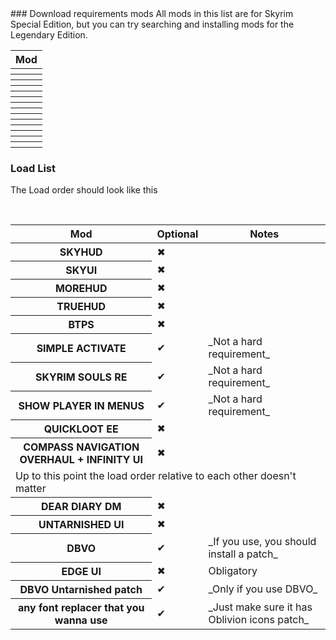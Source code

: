 
<Steps>
### Download requirements mods
 
<Callout type="warning" emoji="⚠️">
  All mods in this list are for Skyrim Special Edition, but you can try searching and installing mods for the Legendary Edition.
</Callout>

<section className="overflow-auto max-w-full mt-4">
  <table className="text-left border">
    <thead className="[&>tr>th]:p-4 [&>tr>th]:border">
      <tr>
        <th>Mod</th>
      </tr>
    </thead>
    <tbody className="[&>tr>th]:p-4 [&>tr>th]:border [&>tr>td]:p-4 [&>tr>td]:border">
      <tr>
        <th>
          <Nexus id="12604" name="SkyUI" />
        </th>
      </tr>
      <tr>
        <th>
          <Nexus id="463" name="SkyHUD" />
        </th>
      </tr>
      <tr>
        <th>
          <Nexus id="12688" name="MoreHUD" />
        </th>
      </tr>
      <tr>
        <th>
          <Nexus id="64339" name="BTPS" />
        </th>
      </tr>
      <tr>
        <th>
          <Nexus id="52743" name="Oblivion Interaction Icons" />
        </th>
      </tr>
      <tr>
        <th>
          <Nexus id="56767" name="Simple Activate" />
        </th>
      </tr>
      <tr>
        <th>
          <Nexus id="62775" name="TrueHUD" />
        </th>
      </tr>
      <tr>
        <th>
          <Nexus id="69980" name="QuicklootEE" />
        </th>
      </tr>
      <tr>
        <th>
          <Nexus id="74484" name="Compass Navigation Overhaul" />
        </th>
      </tr>
      <tr>
        <th>
          <Nexus id="27859" name="Skyrim Souls RE" />
        </th>
      </tr>
      <tr>
        <th>
          <Nexus id="81291" name="Show Player in Menus" />
        </th>
      </tr>
      <tr>
        <th>
          <Nexus id="63057" name="Detection Meter" />
        </th>
      </tr>
      <tr>
        <th>
          <Nexus id="60837" name="Dear Diary Dark Mode" />
        </th>
      </tr>
      <tr>
        <th>
          <Nexus id="75188" name="Untarnished UI" />
        </th>
      </tr>
    </tbody>
  </table>
</section>

### Load List

The Load order should look like this

<br />
<section className="overflow-auto max-w-full">
  <table className="text-left border">
    <thead className="[&>tr>th]:p-4 [&>tr>th]:border">
      <tr>
        <th>Mod</th>
        <th>Optional</th>
        <th>Notes</th>
      </tr>
    </thead>
    <tbody className="[&>tr>th]:p-4 [&>tr>th]:border [&>tr>td]:p-4 [&>tr>td]:border">
      <tr>
        <th>SKYHUD</th>
        <td>✖</td>
        <td></td>
      </tr>
      <tr>
        <th>SKYUI</th>
        <td>✖</td>
        <td></td>
      </tr>
      <tr>
        <th>MOREHUD</th>
        <td>✖</td>
        <td></td>
      </tr>
      <tr>
        <th>TRUEHUD</th>
        <td>✖</td>
        <td></td>
      </tr>
      <tr>
        <th>BTPS</th>
        <td>✖</td>
        <td></td>
      </tr>
      <tr>
        <th>SIMPLE ACTIVATE</th>
        <td>✔</td>
        <td>_Not a hard requirement_</td>
      </tr>
      <tr>
        <th>SKYRIM SOULS RE</th>
        <td>✔</td>
        <td>_Not a hard requirement_</td>
      </tr>
      <tr>
        <th>SHOW PLAYER IN MENUS</th>
        <td>✔</td>
        <td>_Not a hard requirement_</td>
      </tr>
      <tr>
        <th>QUICKLOOT EE</th>
        <td>✖</td>
        <td></td>
      </tr>
      <tr>
        <th>COMPASS NAVIGATION OVERHAUL + INFINITY UI</th>
        <td>✖</td>
        <td></td>
      </tr>
      <tr>
        <td className="text-center" colSpan="3">
          Up to this point the load order relative to each other doesn&#39;t matter
        </td>
      </tr>
      <tr>
        <th>DEAR DIARY DM</th>
        <td>✖</td>
        <td></td>
      </tr>
      <tr>
        <th>UNTARNISHED UI</th>
        <td>✖</td>
        <td></td>
      </tr>
      <tr>
        <th>DBVO</th>
        <td>✔</td>
        <td>_If you use, you should install a patch_</td>
      </tr>
      <tr>
        <th>EDGE UI</th>
        <td>✖</td>
        <td>Obligatory</td>
      </tr>
      <tr>
        <th>DBVO Untarnished patch</th>
        <td>✔</td>
        <td>_Only if you use DBVO_</td>
      </tr>
      <tr>
        <th>any font replacer that you wanna use</th>
        <td>✔</td>
        <td>_Just make sure it has Oblivion icons patch_</td>
      </tr>
    </tbody>
  </table>
</section>

</Steps>
